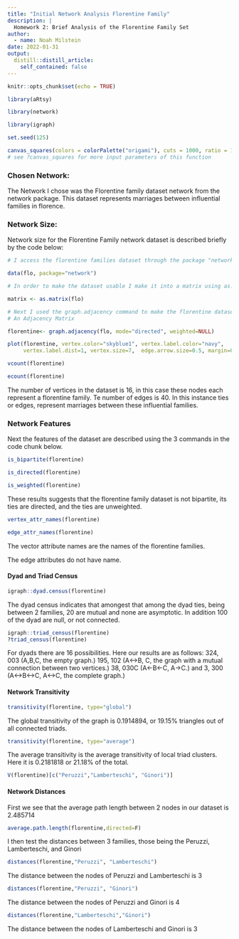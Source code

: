 ```yaml
---
title: "Initial Network Analysis Florentine Family"
description: |
  Homework 2: Brief Analysis of the Florentine Family Set
author:
  - name: Noah Milstein
date: 2022-01-31
output:
  distill::distill_article:
    self_contained: false
---
```



```r
knitr::opts_chunk$set(echo = TRUE)
```

```r
library(aRtsy)

library(network)

library(igraph)

```

```r

set.seed(125)

canvas_squares(colors = colorPalette("origami"), cuts = 1000, ratio = 1.6, resolution = 200, noise = FALSE)
# see ?canvas_squares for more input parameters of this function
```

### Chosen Network:

The Network I chose was the Florentine family dataset network from the network package. This dataset represents marriages between influential families in florence.

### Network Size:

Network size for the Florentine Family network dataset is described briefly by the code below:

```r
# I access the florentine families dataset through the package "network"

data(flo, package="network")

# In order to make the dataset usable I make it into a matrix using as.matrix()

matrix <- as.matrix(flo) 

# Next I used the graph.adjacency command to make the florentine dataset into
# An Adjacency Matrix 

florentine<- graph.adjacency(flo, mode="directed", weighted=NULL)

plot(florentine, vertex.color="skyblue1", vertex.label.color="navy", 
     vertex.label.dist=1, vertex.size=7,  edge.arrow.size=0.5, margin=0000)

```

```r

vcount(florentine)

ecount(florentine)

```

The number of vertices in the dataset is 16, in this case these nodes each represent a florentine family. Te number of edges is 40. In this instance ties or edges, represent marriages between these influential families.

### Network Features

Next the features of the dataset are described using the 3 commands in the code chunk below.

```r

is_bipartite(florentine)

is_directed(florentine)

is_weighted(florentine)

```

These results suggests that the florentine family dataset is not bipartite, its ties are directed, and the ties are unweighted.

```r

vertex_attr_names(florentine)

edge_attr_names(florentine)

```


The vector attribute names are the names of the florentine families.

The edge attributes do not have name.

#### Dyad and Triad Census

```r

igraph::dyad.census(florentine)

```

The dyad census indicates that amongest that among the dyad ties, being between 2 families, 20 are mutual and none are asymptotic. In addition 100 of the dyad are null, or not connected.

```r

igraph::triad_census(florentine)
?triad_census(florentine)
```

For dyads there are 16 possibilities. Here our results are as follows:
324, 003 (A,B,C, the empty graph.)
195, 102 (A<->B, C, the graph with a mutual connection between two vertices.)
38, 030C (A<-B<-C, A->C.) and 
3, 300 (A<->B<->C, A<->C, the complete graph.)

#### Network Transitivity

```r

transitivity(florentine, type="global")

```

The global transitivity of the graph is 0.1914894, or 19.15% triangles out of all connected triads.

```r

transitivity(florentine, type="average")

```

The average transitivity is the average transitivity of local triad clusters. Here it is 0.2181818 or 21.18% of the total.

```r

V(florentine)[c("Peruzzi","Lamberteschi", "Ginori")]

```

#### Network Distances

First we see that the average path length between 2 nodes in our dataset is 2.485714

```r
average.path.length(florentine,directed=F)
```

I then test the distances between 3 families, those being the Peruzzi, Lamberteschi, and Ginori

```r

distances(florentine,"Peruzzi", "Lamberteschi")

```

The distance between the nodes of Peruzzi and Lamberteschi is 3

```r

distances(florentine,"Peruzzi", "Ginori")

```

The distance between the nodes of Peruzzi and Ginori is 4


```r

distances(florentine,"Lamberteschi","Ginori")

```

The distance between the nodes of Lamberteschi and Ginori is 3

